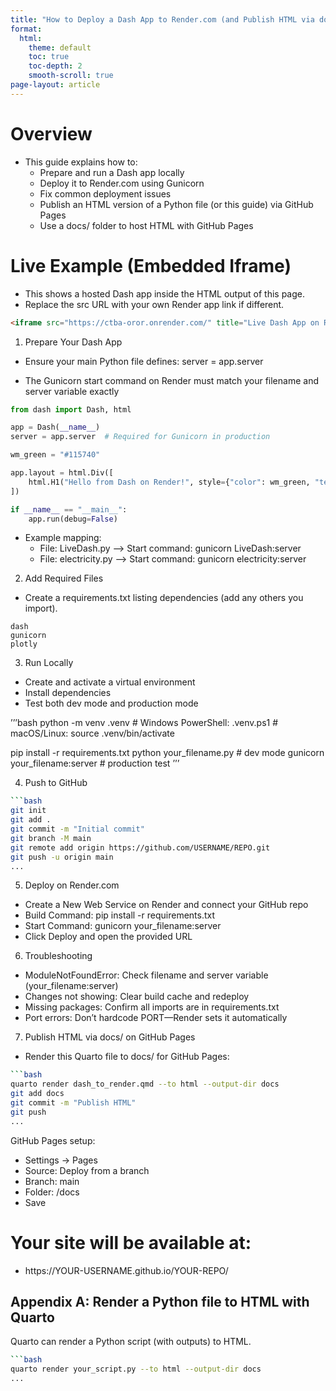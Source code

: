 ```yaml
---
title: "How to Deploy a Dash App to Render.com (and Publish HTML via docs/)"
format:
  html:
    theme: default
    toc: true
    toc-depth: 2
    smooth-scroll: true
page-layout: article
---
```


# Overview

-   This guide explains how to:
    -   Prepare and run a Dash app locally
    -   Deploy it to Render.com using Gunicorn
    -   Fix common deployment issues
    -   Publish an HTML version of a Python file (or this guide) via GitHub Pages
    -   Use a docs/ folder to host HTML with GitHub Pages

# Live Example (Embedded Iframe)

-   This shows a hosted Dash app inside the HTML output of this page.
-   Replace the src URL with your own Render app link if different.

```html
<iframe src="https://ctba-oror.onrender.com/" title="Live Dash App on Render" style="width:100%;height:500px;border:2px solid #115740;border-radius:6px;"></iframe>
```

1)  Prepare Your Dash App

-   Ensure your main Python file defines: server = app.server

-   The Gunicorn start command on Render must match your filename and server variable exactly

```python
from dash import Dash, html

app = Dash(__name__)
server = app.server  # Required for Gunicorn in production

wm_green = "#115740"

app.layout = html.Div([
    html.H1("Hello from Dash on Render!", style={"color": wm_green, "textAlign": "center"})
])

if __name__ == "__main__":
    app.run(debug=False)
```

-   Example mapping:
    -   File: LiveDash.py --\> Start command: gunicorn LiveDash:server
    -   File: electricity.py --\> Start command: gunicorn electricity:server

2)  Add Required Files

-   Create a requirements.txt listing dependencies (add any others you import).

```text
dash
gunicorn
plotly
```

3)  Run Locally

-   Create and activate a virtual environment
-   Install dependencies
-   Test both dev mode and production mode

'''bash python -m venv .venv \# Windows PowerShell: .venv\Scripts\Activate.ps1 \# macOS/Linux: source .venv/bin/activate

pip install -r requirements.txt python your_filename.py \# dev mode gunicorn your_filename:server \# production test '''

4)  Push to GitHub

``` bash
```bash 
git init
git add .
git commit -m "Initial commit"
git branch -M main
git remote add origin https://github.com/USERNAME/REPO.git
git push -u origin main
...
```

5)  Deploy on Render.com

-   Create a New Web Service on Render and connect your GitHub repo
-   Build Command: pip install -r requirements.txt
-   Start Command: gunicorn your_filename:server
-   Click Deploy and open the provided URL

6)  Troubleshooting

-   ModuleNotFoundError: Check filename and server variable (your_filename:server)
-   Changes not showing: Clear build cache and redeploy
-   Missing packages: Confirm all imports are in requirements.txt
-   Port errors: Don’t hardcode PORT—Render sets it automatically

7)  Publish HTML via docs/ on GitHub Pages

-   Render this Quarto file to docs/ for GitHub Pages:

``` bash
```bash 
quarto render dash_to_render.qmd --to html --output-dir docs 
git add docs 
git commit -m "Publish HTML" 
git push 
...
```

GitHub Pages setup:

-   Settings → Pages
-   Source: Deploy from a branch
-   Branch: main
-   Folder: /docs
-   Save

# Your site will be available at:

-   https://YOUR-USERNAME.github.io/YOUR-REPO/

## Appendix A: Render a Python file to HTML with Quarto

Quarto can render a Python script (with outputs) to HTML.

``` bash
```bash 
quarto render your_script.py --to html --output-dir docs
...
```
